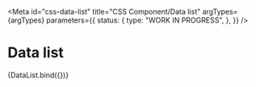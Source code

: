<!-- @license CC0-1.0 -->


<Meta
  id="css-data-list"
  title="CSS Component/Data list"
  argTypes={argTypes}
  parameters={{
    status: {
      type: "WORK IN PROGRESS",
    },
  }}
/>

# Data list

<Canvas>
  <Story
    name="Default"
    args={{
      ...defaultArgs,
      ...exampleArgs,
    }}
  >
    {DataList.bind({})}
  </Story>
</Canvas>

<ArgsTable story="Default" />
